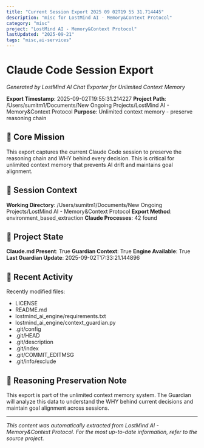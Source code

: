 ```yaml
---
title: "Current Session Export 2025 09 02T19 55 31.714445"
description: "misc for LostMind AI - Memory&Context Protocol"
category: "misc"
project: "LostMind AI - Memory&Context Protocol"
lastUpdated: "2025-09-21"
tags: "misc,ai-services"
---
```


# Claude Code Session Export

*Generated by LostMind AI Chat Exporter for Unlimited Context Memory*

**Export Timestamp**: 2025-09-02T19:55:31.214227
**Project Path**: /Users/sumitm1/Documents/New Ongoing Projects/LostMind AI - Memory&Context Protocol
**Purpose**: Unlimited context memory - preserve reasoning chain

## 🎯 Core Mission

This export captures the current Claude Code session to preserve the reasoning chain and WHY behind every decision. This is critical for unlimited context memory that prevents AI drift and maintains goal alignment.

## 💬 Session Context

**Working Directory**: /Users/sumitm1/Documents/New Ongoing Projects/LostMind AI - Memory&Context Protocol
**Export Method**: environment_based_extraction
**Claude Processes**: 42 found

## 📂 Project State

**Claude.md Present**: True
**Guardian Context**: True
**Engine Available**: True
**Last Guardian Update**: 2025-09-02T17:33:21.144896

## 🔄 Recent Activity

Recently modified files:
- LICENSE
- README.md
- lostmind_ai_engine/requirements.txt
- lostmind_ai_engine/context_guardian.py
- .git/config
- .git/HEAD
- .git/description
- .git/index
- .git/COMMIT_EDITMSG
- .git/info/exclude

## 🧠 Reasoning Preservation Note

This export is part of the unlimited context memory system. The Guardian will analyze this data to understand the WHY behind current decisions and maintain goal alignment across sessions.


---
*This content was automatically extracted from LostMind AI - Memory&Context Protocol. For the most up-to-date information, refer to the source project.*
